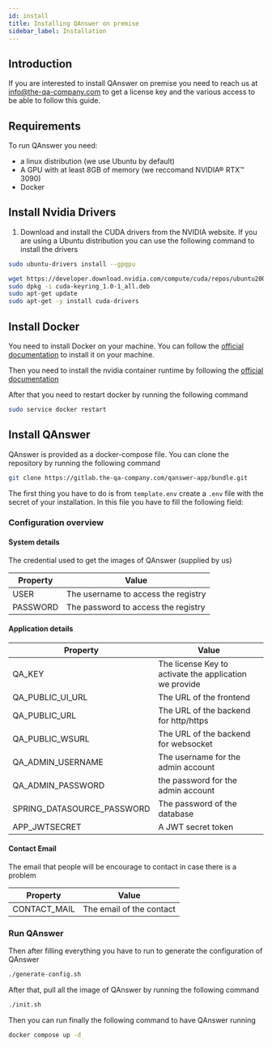 ```yaml
---
id: install
title: Installing QAnswer on premise
sidebar_label: Installation
---
```


## Introduction
If you are interested to install QAnswer on premise you need to reach us at [info@the-qa-company.com](mailto:info@the-qa-company.com) to get a license key and the various access to be able to follow this guide.
 
## Requirements

To run QAnswer you need:

- a linux distribution (we use Ubuntu by default)
- A GPU with at least 8GB of memory (we reccomand NVIDIA® RTX™ 3090)
- Docker

## Install Nvidia Drivers
1. Download and install the CUDA drivers from the NVIDIA website.
If you are using a Ubuntu distribution you can use the following command to install the drivers
```bash
sudo ubuntu-drivers install --gpgpu
```

```bash
wget https://developer.download.nvidia.com/compute/cuda/repos/ubuntu2004/x86_64/cuda-keyring_1.0-1_all.deb 
sudo dpkg -i cuda-keyring_1.0-1_all.deb
sudo apt-get update
sudo apt-get -y install cuda-drivers
```

## Install Docker 
You need to install Docker on your machine. You can follow the [official documentation](https://docs.docker.com/engine/install/ubuntu/) to install it on your machine.

Then you need to install the nvidia container runtime by following the [official documentation](https://docs.docker.com/config/containers/resource_constraints/#gpu)

After that you need to restart docker by running the following command

```bash
sudo service docker restart
```

## Install QAnswer
QAnswer is provided as a docker-compose file. You can clone the repository by running the following command

```bash
git clone https://gitlab.the-qa-company.com/qanswer-app/bundle.git
```

The first thing you have to do is from `template.env` create a `.env` file with the secret of your installation.
In this file you have to fill the following field:

### Configuration overview

#### System details
The credential used to get the images of QAnswer (supplied by us)


| Property | Value                               |
| -------- | ----------------------------------- |
| USER     | The username to access the registry |
| PASSWORD | The password to access the registry |

#### Application details
| Property                   | Value                                                  |
| -------------------------- | ------------------------------------------------------ |
| QA_KEY                     | The license Key to activate the application we provide |
| QA_PUBLIC_UI_URL           | The URL of the frontend                                |
| QA_PUBLIC_URL              | The URL of the backend for http/https                  |
| QA_PUBLIC_WSURL            | The URL of the backend for websocket                   |
| QA_ADMIN_USERNAME          | The username for the admin account                     |
| QA_ADMIN_PASSWORD          | the password for the admin account                     |
| SPRING_DATASOURCE_PASSWORD | The password of the database                           |
| APP_JWTSECRET              | A JWT secret token                                     |

 
#### Contact Email
The email that people will be encourage to contact in case there is a problem

| Property     | Value                    |
| ------------ | ------------------------ |
| CONTACT_MAIL | The email of the contact |


### Run QAnswer
Then after filling everything you have to run to generate the configuration of QAnswer
```bash
./generate-config.sh
```

After that, pull all the image of QAnswer by running the following command
```bash
./init.sh
```

Then you can run finally the following command to have QAnswer running
```bash 
docker compose up -d
```
